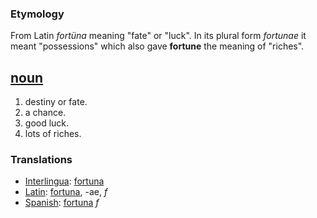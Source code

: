 === Etymology ===
From Latin ''fortüna'' meaning "fate" or "luck". In its plural form ''fortunae'' it meant "possessions" which also gave '''fortune''' the meaning of "riches".

== [[noun]] ==
#destiny or fate.
#a chance.
#good luck.
#lots of riches.

=== Translations ===
*[[Interlingua]]: [[fortuna]]
*[[Latin]]: [[fortuna]], -ae, ''f''
*[[Spanish]]: [[fortuna]] ''f''